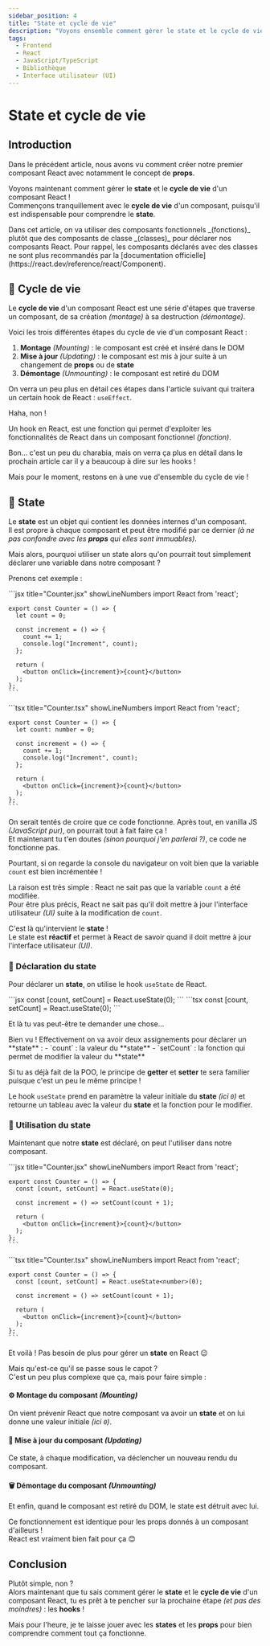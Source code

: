 ```yaml
---
sidebar_position: 4
title: "State et cycle de vie"
description: "Voyons ensemble comment gérer le state et le cycle de vie d'un composant React !"
tags:
  - Frontend
  - React
  - JavaScript/TypeScript
  - Bibliothèque
  - Interface utilisateur (UI)
---
```



# State et cycle de vie

## Introduction

Dans le précédent article, nous avons vu comment créer notre premier composant React avec notamment le concept de **props**.

Voyons maintenant comment gérer le **state** et le **cycle de vie** d'un composant React !  
Commençons tranquillement avec le **cycle de vie** d'un composant, puisqu'il est indispensable pour comprendre le **state**.

<Admonition type="info" title="Rappel">
  Dans cet article, on va utiliser des composants fonctionnels _(fonctions)_ plutôt que des composants de classe _(classes)_ pour déclarer nos composants React.  
  Pour rappel, les composants déclarés avec des classes ne sont plus recommandés par la [documentation officielle](https://react.dev/reference/react/Component).
</Admonition>

## 🔄 Cycle de vie

Le **cycle de vie** d'un composant React est une série d'étapes que traverse un composant, de sa création _(montage)_ à sa destruction _(démontage)_.

Voici les trois différentes étapes du cycle de vie d'un composant React :

1. **Montage** _(Mounting)_ : le composant est créé et inséré dans le DOM
2. **Mise à jour** _(Updating)_ : le composant est mis à jour suite à un changement de **props** ou de **state**
3. **Démontage** _(Unmounting)_ : le composant est retiré du DOM

On verra un peu plus en détail ces étapes dans l'article suivant qui traitera un certain hook de React : `useEffect`.

<Admonition type="quote" title="Hook.. comme le capitaine ? 🦜🏴‍☠️">
  Haha, non !

  Un hook en React, est une fonction qui permet d'exploiter les fonctionnalités de React dans un composant fonctionnel _(fonction)_.

  Bon... c'est un peu du charabia, mais on verra ça plus en détail dans le prochain article car il y a beaucoup à dire sur les hooks !
</Admonition>

Mais pour le moment, restons en à une vue d'ensemble du cycle de vie !

## 🧠 State

Le **state** est un objet qui contient les données internes d'un composant.  
Il est propre à chaque composant et peut être modifié par ce dernier _(à ne pas confondre avec les **props** qui elles sont immuables)_.

Mais alors, pourquoi utiliser un state alors qu'on pourrait tout simplement déclarer une variable dans notre composant ?

Prenons cet exemple :

<Tabs>
  <TabItem value="js" label="JavaScript">
    ```jsx title="Counter.jsx" showLineNumbers
    import React from 'react';

    export const Counter = () => {
      let count = 0;

      const increment = () => {
        count += 1;
        console.log("Increment", count);
      };

      return (
        <button onClick={increment}>{count}</button>
      );
    };
    ```
  </TabItem>

  <TabItem value="ts" label="TypeScript">
    ```tsx title="Counter.tsx" showLineNumbers
    import React from 'react';

    export const Counter = () => {
      let count: number = 0;

      const increment = () => {
        count += 1;
        console.log("Increment", count);
      };

      return (
        <button onClick={increment}>{count}</button>
      );
    };
    ```
  </TabItem>
</Tabs>

On serait tentés de croire que ce code fonctionne. Après tout, en vanilla JS _(JavaScript pur)_, on pourrait tout à fait faire ça !  
Et maintenant tu t'en doutes _(sinon pourquoi j'en parlerai ?)_, ce code ne fonctionne pas.

Pourtant, si on regarde la console du navigateur on voit bien que la variable `count` est bien incrémentée !

La raison est très simple : React ne sait pas que la variable `count` a été modifiée.  
Pour être plus précis, React ne sait pas qu'il doit mettre à jour l'interface utilisateur _(UI)_ suite à la modification de `count`.

C'est là qu'intervient le **state** !  
Le state est **réactif** et permet à React de savoir quand il doit mettre à jour l'interface utilisateur _(UI)_.

### 📝 Déclaration du state

Pour déclarer un **state**, on utilise le hook `useState` de React.  

<Tabs>
  <TabItem value="js" label="JavaScript">
    ```jsx
    const [count, setCount] = React.useState(0);
    ```
  </TabItem>

  <TabItem value="ts" label="TypeScript">
    ```tsx
    const [count, setCount] = React.useState<number>(0);
    ```
  </TabItem>
</Tabs>

Et là tu vas peut-être te demander une chose...

<Admonition type="quote" title="Ouh là... pourquoi on a deux assignements ?">
  Bien vu ! Effectivement on va avoir deux assignements pour déclarer un **state** :
  - `count` : la valeur du **state**
  - `setCount` : la fonction qui permet de modifier la valeur du **state**

  Si tu as déjà fait de la POO, le principe de **getter** et **setter** te sera familier puisque c'est un peu le même principe !

  Le hook `useState` prend en paramètre la valeur initiale du **state** _(ici `0`)_ et retourne un tableau avec la valeur du **state** et la fonction pour le modifier.
</Admonition>

### 🔄 Utilisation du state

Maintenant que notre **state** est déclaré, on peut l'utiliser dans notre composant.

<Tabs>
  <TabItem value="js" label="JavaScript">
    ```jsx title="Counter.jsx" showLineNumbers
    import React from 'react';

    export const Counter = () => {
      const [count, setCount] = React.useState(0);

      const increment = () => setCount(count + 1);

      return (
        <button onClick={increment}>{count}</button>
      );
    };
    ```
  </TabItem>

  <TabItem value="ts" label="TypeScript">
    ```tsx title="Counter.tsx" showLineNumbers
    import React from 'react';

    export const Counter = () => {
      const [count, setCount] = React.useState<number>(0);

      const increment = () => setCount(count + 1);

      return (
        <button onClick={increment}>{count}</button>
      );
    };
    ```
  </TabItem>
</Tabs>

Et voilà ! Pas besoin de plus pour gérer un **state** en React 😉

Mais qu'est-ce qu'il se passe sous le capot ?  
C'est un peu plus complexe que ça, mais pour faire simple :

#### ⚙️ Montage du composant _(Mounting)_
On vient prévenir React que notre composant va avoir un **state** et on lui donne une valeur initiale _(ici `0`)_.

#### 🔧 Mise à jour du composant _(Updating)_
Ce state, à chaque modification, va déclencher un nouveau rendu du composant.

#### 🗑️ Démontage du composant _(Unmounting)_
Et enfin, quand le composant est retiré du DOM, le state est détruit avec lui.

Ce fonctionnement est identique pour les props donnés à un composant d'ailleurs !  
React est vraiment bien fait pour ça 😊

## Conclusion

Plutôt simple, non ?  
Alors maintenant que tu sais comment gérer le **state** et le **cycle de vie** d'un composant React, tu es prêt à te pencher sur la prochaine étape _(et pas des moindres)_ : les **hooks** !

Mais pour l'heure, je te laisse jouer avec les **states** et les **props** pour bien comprendre comment tout ça fonctionne.